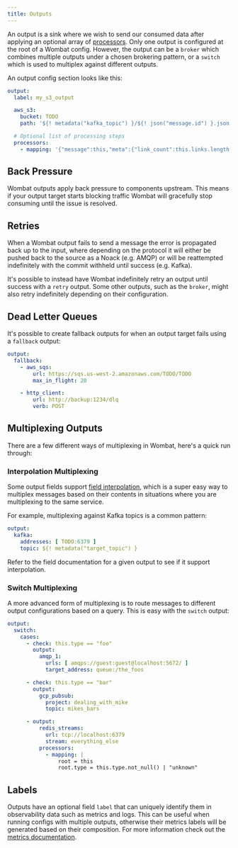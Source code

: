 ```yaml
---
title: Outputs
---
```


An output is a sink where we wish to send our consumed data after applying an optional array
of [processors](cmp-processors.md). Only one output is configured at the root of a Wombat config. However, the output can be
a `broker` which combines multiple outputs under a chosen brokering pattern, or a `switch`
which is used to multiplex against different outputs.

An output config section looks like this:

```yaml
output:
  label: my_s3_output

  aws_s3:
    bucket: TODO
    path: '${! metadata("kafka_topic") }/${! json("message.id") }.json'

  # Optional list of processing steps
  processors:
    - mapping: '{"message":this,"meta":{"link_count":this.links.length()}}'
```

## Back Pressure

Wombat outputs apply back pressure to components upstream. This means if your output target starts blocking traffic
Wombat will gracefully stop consuming until the issue is resolved.

## Retries

When a Wombat output fails to send a message the error is propagated back up to the input, where depending on the
protocol it will either be pushed back to the source as a Noack (e.g. AMQP) or will be reattempted indefinitely with the
commit withheld until success (e.g. Kafka).

It's possible to instead have Wombat indefinitely retry an output until success with a `retry` output.
Some other outputs, such as the `broker`, might also retry indefinitely depending on their
configuration.

## Dead Letter Queues

It's possible to create fallback outputs for when an output target fails using a `fallback` output:

```yaml
output:
  fallback:
    - aws_sqs:
        url: https://sqs.us-west-2.amazonaws.com/TODO/TODO
        max_in_flight: 20

    - http_client:
        url: http://backup:1234/dlq
        verb: POST
```

## Multiplexing Outputs

There are a few different ways of multiplexing in Wombat, here's a quick run through:

### Interpolation Multiplexing

Some output fields support [field interpolation](cfg-interpolation.md), which is a super easy way to multiplex messages based
on their contents in situations where you are multiplexing to the same service.

For example, multiplexing against Kafka topics is a common pattern:

```yaml
output:
  kafka:
    addresses: [ TODO:6379 ]
    topic: ${! metadata("target_topic") }
```

Refer to the field documentation for a given output to see if it support interpolation.

### Switch Multiplexing

A more advanced form of multiplexing is to route messages to different output configurations based on a query. This is
easy with the `switch` output:

```yaml
output:
  switch:
    cases:
      - check: this.type == "foo"
        output:
          amqp_1:
            urls: [ amqps://guest:guest@localhost:5672/ ]
            target_address: queue:/the_foos

      - check: this.type == "bar"
        output:
          gcp_pubsub:
            project: dealing_with_mike
            topic: mikes_bars

      - output:
          redis_streams:
            url: tcp://localhost:6379
            stream: everything_else
          processors:
            - mapping: |
                root = this
                root.type = this.type.not_null() | "unknown"
```

## Labels

Outputs have an optional field `label` that can uniquely identify them in observability data such as metrics and logs.
This can be useful when running configs with multiple outputs, otherwise their metrics labels will be generated based on
their composition. For more information check out the [metrics documentation](cmp-metrics.mdx).